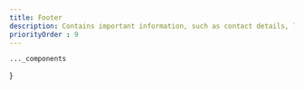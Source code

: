 ```yaml
---
title: Footer
description: Contains important information, such as contact details, links to policies, social media icons, and copyright notices.
priorityOrder : 9
---
```



    ..._components
}

<BlockPreview
    title="One"
    src="/blocks-preview/footer/one"
    code={oneCode}
    client:visible
/>

<BlockPreview
    title="Two"
    src="/blocks-preview/footer/two"
    code={twoCode}
    client:visible
/>

<BlockPreview
    title="Three"
    src="/blocks-preview/footer/three"
    code={threeCode}
    client:visible
/>

<BlockPreview
    title="Four"
    src="/blocks-preview/footer/four"
    code={fourCode}
    client:visible
/>